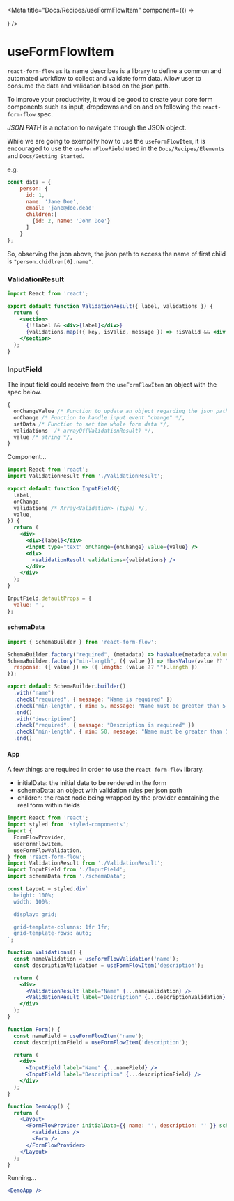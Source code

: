 
<Meta title="Docs/Recipes/useFormFlowItem" component={() => <div />} />

# useFormFlowItem

`react-form-flow` as its name describes is a library to define a common and automated workflow to collect and validate form data. Allow user to consume the data and validation based on the json path.

To improve your productivity, it would be good to create your core form components such as input, dropdowns and on and on following the `react-form-flow` spec.

_JSON PATH_ is a notation to navigate through the JSON object.

While we are going to exemplify how to use the `useFormFlowItem`, it is encouraged to use the `useFormFlowField` used in the `Docs/Recipes/Elements` and `Docs/Getting Started`.

e.g.

```js
const data = {
    person: {
      id: 1,
      name: 'Jane Doe',
      email: 'jane@doe.dead'
      children:[
        {id: 2, name: 'John Doe'}
      ]
    }
};
```

So, observing the json above, the json path to access the name of first child is `"person.chidlren[0].name"`.

### ValidationResult

```jsx
import React from 'react';

export default function ValidationResult({ label, validations }) {
  return (
    <section>
      {!!label && <div>{label}</div>}
      {validations.map(({ key, isValid, message }) => !isValid && <div key={key}>{message}</div>)}
    </section>
  );
}
```

### InputField

The input field could receive from the `useFormFlowItem` an object with the spec below.

```js
{
  onChangeValue /* Function to update an object regarding the json path and value */,
  onChange /* Function to handle input event "change" */,
  setData /* Function to set the whole form data */,
  validations  /* arrayOf(ValidationResult) */,
  value /* string */,
}
```

Component...

```jsx
import React from 'react';
import ValidationResult from './ValidationResult';

export default function InputField({
  label,
  onChange,
  validations /* Array<Validation> (type) */,
  value,
}) {
  return (
    <div>
      <div>{label}</div>
      <input type="text" onChange={onChange} value={value} />
      <div>
        <ValidationResult validations={validations} />
      </div>
    </div>
  );
}

InputField.defaultProps = {
  value: '',
};
```

#### schemaData

```jsx
import { SchemaBuilder } from 'react-form-flow';

SchemaBuilder.factory("required", (metadata) => hasValue(metadata.value ?? ""));
SchemaBuilder.factory("min-length", ({ value }) => !hasValue(value ?? "") || (value ?? "").length >= min, {
  response: ({ value }) => ({ length: (value ?? "").length })
});

export default SchemaBuilder.builder()
  .with("name")
  .check("required", { message: "Name is required" })
  .check("min-length", { min: 5, message: "Name must be greater than 5 characters" })
  .end()
  .with("description")
  .check("required", { message: "Description is required" })
  .check("min-length", { min: 50, message: "Name must be greater than 50 characters" })
  .end()
```

#### App

A few things are required in order to use the `react-form-flow` library.

- initialData: the initial data to be rendered in the form
- schemaData: an object with validation rules per json path
- children: the react node being wrapped by the provider containing the real form within fields

```jsx
import React from 'react';
import styled from 'styled-components';
import {
  FormFlowProvider,
  useFormFlowItem,
  useFormFlowValidation,
} from 'react-form-flow';
import ValidationResult from './ValidationResult';
import InputField from './InputField';
import schemaData from './schemaData';

const Layout = styled.div`
  height: 100%;
  width: 100%;

  display: grid;

  grid-template-columns: 1fr 1fr;
  grid-template-rows: auto;
`;

function Validations() {
  const nameValidation = useFormFlowValidation('name');
  const descriptionValidation = useFormFlowItem('description');

  return (
    <div>
      <ValidationResult label="Name" {...nameValidation} />
      <ValidationResult label="Description" {...descriptionValidation} />
    </div>
  );
}

function Form() {
  const nameField = useFormFlowItem('name');
  const descriptionField = useFormFlowItem('description');

  return (
    <div>
      <InputField label="Name" {...nameField} />
      <InputField label="Description" {...descriptionField} />
    </div>
  );
}

function DemoApp() {
  return (
    <Layout>
      <FormFlowProvider initialData={{ name: '', description: '' }} schemaData={schemaData}>
        <Validations />
        <Form />
      </FormFlowProvider>
    </Layout>
  );
}
```

Running...

```jsx
<DemoApp />
```
